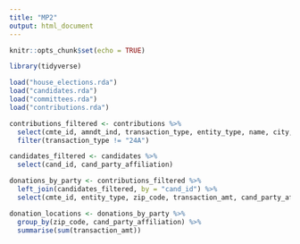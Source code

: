 ```yaml
---
title: "MP2"
output: html_document
---
```


```r
knitr::opts_chunk$set(echo = TRUE)
```

```r
library(tidyverse)
```

```r
load("house_elections.rda")
load("candidates.rda")
load("committees.rda")
load("contributions.rda")
```

```r
contributions_filtered <- contributions %>%
  select(cmte_id, amndt_ind, transaction_type, entity_type, name, city, state, zip_code, transaction_amt, cand_id) %>%
  filter(transaction_type != "24A")
```

```r
candidates_filtered <- candidates %>%
  select(cand_id, cand_party_affiliation)
```

```r
donations_by_party <- contributions_filtered %>%
  left_join(candidates_filtered, by = "cand_id") %>%
  select(cmte_id, entity_type, zip_code, transaction_amt, cand_party_affiliation)
```

```r
donation_locations <- donations_by_party %>%
  group_by(zip_code, cand_party_affiliation) %>%
  summarise(sum(transaction_amt))

```


